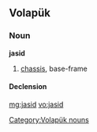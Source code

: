 ==Volapük==

===Noun===
'''jasid'''

# [[chassis]], base-frame

====Declension====
{{vo-decl-noun}}

[[Category:Volapük nouns]]

[[mg:jasid]]
[[vo:jasid]]